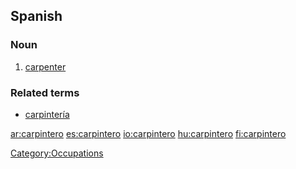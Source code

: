 ==Spanish==

===Noun===
{{es-noun-m}}

# [[carpenter]]

===Related terms===
* [[carpintería]] {{f}}

[[Category:Occupations]]

[[ar:carpintero]]
[[es:carpintero]]
[[io:carpintero]]
[[hu:carpintero]]
[[fi:carpintero]]